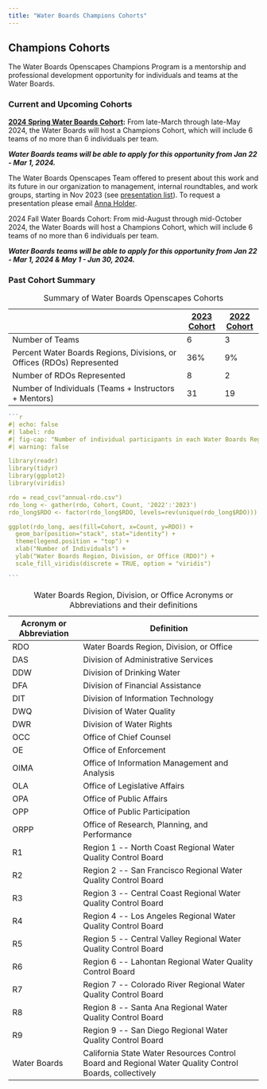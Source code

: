 ```yaml
---
title: "Water Boards Champions Cohorts"
---
```


## Champions Cohorts

The Water Boards Openscapes Champions Program is a mentorship and professional development opportunity for individuals and teams at the Water Boards.

### Current and Upcoming Cohorts

[**2024 Spring Water Boards Cohort**](https://cawaterboarddatacenter.github.io/swrcb-openscapes/cohorts/swrcb_2024S.html)**:** From late-March through late-May 2024, the Water Boards will host a Champions Cohort, which will include 6 teams of no more than 6 individuals per team.

***Water Boards teams will be able to apply for this opportunity from Jan 22 - Mar 1, 2024.***

The Water Boards Openscapes Team offered to present about this work and its future in our organization to management, internal roundtables, and work groups, starting in Nov 2023 (see [presentation list](https://github.com/CAWaterBoardDataCenter/swrcb-openscapes/issues/15)). To request a presentation please email [Anna Holder](mailto:anna.holder@waterboards.ca.gov).

2024 Fall Water Boards Cohort: From mid-August through mid-October 2024, the Water Boards will host a Champions Cohort, which will include 6 teams of no more than 6 individuals per team.

***Water Boards teams will be able to apply for this opportunity from Jan 22 - Mar 1, 2024 & May 1 - Jun 30, 2024.***

### Past Cohort Summary

|                                                                         | [2023 Cohort](https://cawaterboarddatacenter.github.io/swrcb-openscapes/cohorts/swrcb_2023.html) | [2022 Cohort](https://cawaterboarddatacenter.github.io/swrcb-openscapes/cohorts/swrcb_2022.html) |
|--------------------------------------------------|-----------|-----------|
| Number of Teams                                                         | 6                                                                                                | 3                                                                                                |
| Percent Water Boards Regions, Divisions, or Offices (RDOs) Represented  | 36%                                                                                              | 9%                                                                                               |
| Number of RDOs Represented                                              | 8                                                                                                | 2                                                                                                |
| Number of Individuals (Teams + Instructors + Mentors)                   | 31                                                                                               | 19                                                                                               |

: Summary of Water Boards Openscapes Cohorts

```` r
```r
#| echo: false
#| label: rdo
#| fig-cap: "Number of individual participants in each Water Boards Region, Division, or Office (RDO) by Water Boards Openscapes Cohort."
#| warning: false

library(readr)
library(tidyr)
library(ggplot2)
library(viridis)

rdo = read_csv("annual-rdo.csv")
rdo_long <- gather(rdo, Cohort, Count, '2022':'2023')
rdo_long$RDO <- factor(rdo_long$RDO, levels=rev(unique(rdo_long$RDO)))

ggplot(rdo_long, aes(fill=Cohort, x=Count, y=RDO)) + 
  geom_bar(position="stack", stat="identity") +
  theme(legend.position = "top") +
  xlab("Number of Individuals") + 
  ylab("Water Boards Region, Division, or Office (RDO)") +
  scale_fill_viridis(discrete = TRUE, option = "viridis")

```
````

| Acronym or Abbreviation | Definition                                                                                             |
|--------------------|---------------------------------------------------|
| RDO                     | Water Boards Region, Division, or Office                                                               |
| DAS                     | Division of Administrative Services                                                                    |
| DDW                     | Division of Drinking Water                                                                             |
| DFA                     | Division of Financial Assistance                                                                       |
| DIT                     | Division of Information Technology                                                                     |
| DWQ                     | Division of Water Quality                                                                              |
| DWR                     | Division of Water Rights                                                                               |
| OCC                     | Office of Chief Counsel                                                                                |
| OE                      | Office of Enforcement                                                                                  |
| OIMA                    | Office of Information Management and Analysis                                                          |
| OLA                     | Office of Legislative Affairs                                                                          |
| OPA                     | Office of Public Affairs                                                                               |
| OPP                     | Office of Public Participation                                                                         |
| ORPP                    | Office of Research, Planning, and Performance                                                          |
| R1                      | Region 1 \-- North Coast Regional Water Quality Control Board                                          |
| R2                      | Region 2 \-- San Francisco Regional Water Quality Control Board                                        |
| R3                      | Region 3 \-- Central Coast Regional Water Quality Control Board                                        |
| R4                      | Region 4 \-- Los Angeles Regional Water Quality Control Board                                          |
| R5                      | Region 5 \-- Central Valley Regional Water Quality Control Board                                       |
| R6                      | Region 6 \-- Lahontan Regional Water Quality Control Board                                             |
| R7                      | Region 7 \-- Colorado River Regional Water Quality Control Board                                       |
| R8                      | Region 8 \-- Santa Ana Regional Water Quality Control Board                                            |
| R9                      | Region 9 \-- San Diego Regional Water Quality Control Board                                            |
| Water Boards            | California State Water Resources Control Board and Regional Water Quality Control Boards, collectively |

: Water Boards Region, Division, or Office Acronyms or Abbreviations and their definitions
